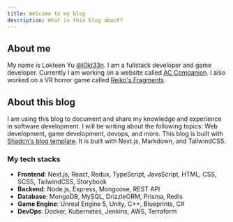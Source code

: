 ```yaml
---
title: Welcome to my blog
description: What is this blog about?
---
```


## About me

My name is Lokteen Yu [@l0kt33n](https://github.com/l0kt33n). I am a fullstack developer and game developer. Currently I am working on a website called [AC Companion](https://ac-companion.app). I also worked on a VR horror game called [Reiko's Fragments](https://reikosfragments.com).

## About this blog

I am using this blog to document and share my knowledge and experience in software development. I will be writing about the following topics:
Web development, game development, devops, and more.
This blog is built with [Shadcn's blog template](https://vercel.com/templates/next.js/nextjs-contentlayer). It is built with Next.js, Markdown, and TailwindCSS.

### My tech stacks

- **Frontend**: Next.js, React, Redux, TypeScript, JavaScript, HTML, CSS, SCSS, TailwindCSS, Storybook
- **Backend**: Node.js, Express, Mongoose, REST API
- **Database**: MongoDB, MySQL, DrizzleORM, Prisma, Redis
- **Game Engine**: Unreal Engine 5, Unity, C++, Blueprints, C#
- **DevOps**: Docker, Kubernetes, Jenkins, AWS, Terraform


